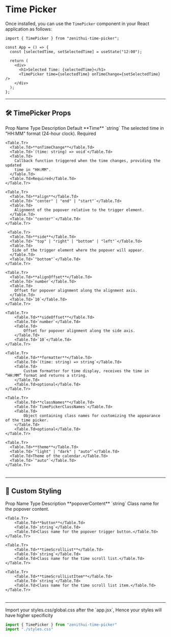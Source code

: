 

# Time Picker

Once installed, you can use the `TimePicker` component in your React application as follows:

```tsx
import { TimePicker } from "zenithui-time-picker";

const App = () => {
  const [selectedTime, setSelectedTime] = useState("12:00");

  return (
    <div>
      <h1>Selected Time: {selectedTime}</h1>
      <TimePicker time={selectedTime} onTimeChange={setSelectedTime} />
    </div>
  );
};
```

---

<TimePickerDemo />

## 🛠 TimePicker Props

<Table>
  <thead>
    <Table.Tr>
      <Table.Th>Prop Name </Table.Th>
      <Table.Th>Type</Table.Th>
      <Table.Th>Description</Table.Th>
      <Table.Th>Default</Table.Th>
    </Table.Tr>
  </thead>
  <tbody>
    <Table.Tr>
      <Table.Td>**Time**</Table.Td>
      <Table.Td>`string`</Table.Td>
      <Table.Td>The selected time in "HH:MM" format (24-hour clock).</Table.Td>
      <Table.Td>Required</Table.Td>
    </Table.Tr>

    <Table.Tr>
      <Table.Td>**onTimeChange**</Table.Td>
      <Table.Td>`(time: string) => void`</Table.Td>
      <Table.Td>
        Callback function triggered when the time changes, providing the updated
        time in "HH:MM".
      </Table.Td>
      <Table.Td>Required</Table.Td>
    </Table.Tr>

    <Table.Tr>
      <Table.Td>**align**</Table.Td>
      <Table.Td>`"center" | "end" | "start"`</Table.Td>
      <Table.Td>
        Alignment of the popover relative to the trigger element.
      </Table.Td>
      <Table.Td>`"center"`</Table.Td>
    </Table.Tr>

     <Table.Tr>
      <Table.Td>**side**</Table.Td>
      <Table.Td>`"top" | "right" | "bottom" | "left"`</Table.Td>
      <Table.Td>
       Side of the trigger element where the popover will appear.
      </Table.Td>
      <Table.Td>`"bottom"`</Table.Td>
    </Table.Tr>

    <Table.Tr>
      <Table.Td>**alignOffset**</Table.Td>
      <Table.Td>`number`</Table.Td>
      <Table.Td>
        Offset for popover alignment along the alignment axis.
      </Table.Td>
      <Table.Td>`10`</Table.Td>
    </Table.Tr>

    <Table.Tr>
        <Table.Td>**sideOffset**</Table.Td>
        <Table.Td>`number`</Table.Td>
        <Table.Td>
            Offset for popover alignment along the side axis.
        </Table.Td>
        <Table.Td>`10`</Table.Td>
    </Table.Tr>

    <Table.Tr>
        <Table.Td>**formatter**</Table.Td>
        <Table.Td>`(time: string) => string`</Table.Td>
        <Table.Td>
            Custom formatter for time display, receives the time in “HH:MM” format and returns a string.
        </Table.Td>
        <Table.Td>optional</Table.Td>
    </Table.Tr>

    <Table.Tr>
        <Table.Td>**classNames**</Table.Td>
        <Table.Td>`TimePickerClassNames`</Table.Td>
        <Table.Td>
            Object containing class names for customizing the appearance of the time picker.
        </Table.Td>
        <Table.Td>optional</Table.Td>
    </Table.Tr>

    <Table.Tr>
      <Table.Td>**theme**</Table.Td>
      <Table.Td>`"light" | "dark" | "auto"`</Table.Td>
      <Table.Td>Theme of the calendar.</Table.Td>
      <Table.Td>`"auto"`</Table.Td>
    </Table.Tr>

  </tbody>
</Table>

---

## 🎨 Custom Styling

<Table>
  <thead>
    <Table.Tr>
      <Table.Th>Prop Name </Table.Th>
      <Table.Th>Type</Table.Th>
      <Table.Th>Description</Table.Th>
    </Table.Tr>
  </thead>
  <tbody>
    <Table.Tr>
      <Table.Td>**popoverContent**</Table.Td>
      <Table.Td>`string`</Table.Td>
      <Table.Td>Class name for the popover content.</Table.Td>
    </Table.Tr>

    <Table.Tr>
        <Table.Td>**button**</Table.Td>
        <Table.Td>`string`</Table.Td>
        <Table.Td>Class name for the popover trigger button.</Table.Td>
    </Table.Tr>

    <Table.Tr>
        <Table.Td>**timeScrollList**</Table.Td>
        <Table.Td>`string`</Table.Td>
        <Table.Td>Class name for the time scroll list.</Table.Td>
    </Table.Tr>

    <Table.Tr>
        <Table.Td>**timeScrollListItem**</Table.Td>
        <Table.Td>`string`</Table.Td>
        <Table.Td>Class name for the time scroll list item.</Table.Td>
    </Table.Tr>

  </tbody>
</Table>

---

<Callout type="info">
  Import your styles.css/global.css after the `app.jsx`, Hence your styles will
  have higher specificity
</Callout>

```jsx {2}
import { TimePicker } from "zenithui-time-picker"
import "./styles.css"
```
